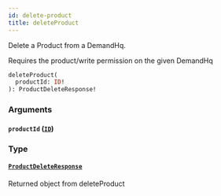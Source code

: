 ```yaml
---
id: delete-product
title: deleteProduct
---
```



Delete a Product from a DemandHq.

Requires the product/write permission on the given DemandHq


```graphql
deleteProduct(
  productId: ID!
): ProductDeleteResponse!

```


### Arguments

#### `productId` ([`ID`](/developers/demandhq-apis/demand-api/graphql/reference/scalars/id))




### Type

#### [`ProductDeleteResponse`](/developers/demandhq-apis/demand-api/graphql/reference/objects/product-delete-response) 

Returned object from deleteProduct





